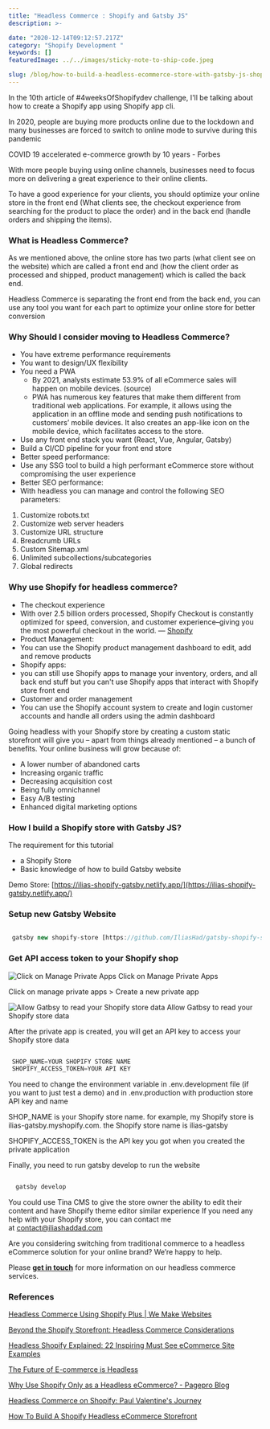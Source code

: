 ```yaml
---
title: "Headless Commerce : Shopify and Gatsby JS"
description: >-

date: "2020-12-14T09:12:57.217Z"
category: "Shopify Development "
keywords: []
featuredImage: ../../images/sticky-note-to-ship-code.jpeg

slug: /blog/how-to-build-a-headless-ecommerce-store-with-gatsby-js-shopify
---
```


In the 10th article of #4weeksOfShopifydev challenge, I'll be talking about how to create a Shopify app using Shopify app cli.

In 2020, people are buying more products online due to the lockdown and many businesses are forced to switch to online mode to survive during this pandemic

COVID 19 accelerated e-commerce growth by 10 years - Forbes

With more people buying using online channels, businesses need to focus more on delivering a great experience to their online clients.

To have a good experience for your clients, you should optimize your online store in the front end (What clients see, the checkout experience from searching for the product to place the order) and in the back end (handle orders and shipping the items).

### What is Headless Commerce?

As we mentioned above, the online store has two parts (what client see on the website) which are called a front end and (how the client order as processed and shipped, product management) which is called the back end.

Headless Commerce is separating the front end from the back end, you can use any tool you want for each part to optimize your online store for better conversion

### Why Should I consider moving to Headless Commerce?

- You have extreme performance requirements
- You want to design/UX flexibility
- You need a PWA
  - By 2021, analysts estimate 53.9% of all eCommerce sales will happen on mobile devices. (source)
  - PWA has numerous key features that make them different from traditional web applications. For example, it allows using the application in an offline mode and sending push notifications to customers’ mobile devices. It also creates an app-like icon on the mobile device, which facilitates access to the store.
- Use any front end stack you want (React, Vue, Angular, Gatsby)
- Build a CI/CD pipeline for your front end store
- Better speed performance:
- Use any SSG tool to build a high performant eCommerce store without compromising the user experience
- Better SEO performance:
- With headless you can manage and control the following SEO parameters:

1. Customize robots.txt
2. Customize web server headers
3. Customize URL structure
4. Breadcrumb URLs
5. Custom Sitemap.xml
6. Unlimited subcollections/subcategories
7. Global redirects

### Why use Shopify for headless commerce?

- The checkout experience
- With over 2.5 billion orders processed, Shopify Checkout is constantly optimized for speed, conversion, and customer experience–giving you the most powerful checkout in the world. — [Shopify](https://www.shopify.com/checkout)
- Product Management:
- You can use the Shopify product management dashboard to edit, add and remove products
- Shopify apps:
- you can still use Shopify apps to manage your inventory, orders, and all back end stuff but you can't use Shopify apps that interact with Shopify store front end
- Customer and order management
- You can use the Shopify account system to create and login customer accounts and handle all orders using the admin dashboard

Going headless with your Shopify store by creating a custom static storefront will give you – apart from things already mentioned – a bunch of benefits. Your online business will grow because of:

- A lower number of abandoned carts
- Increasing organic traffic
- Decreasing acquisition cost
- Being fully omnichannel
- Easy A/B testing
- Enhanced digital marketing options

### How I build a Shopify store with Gatsby JS?

The requirement for this tutorial

- a Shopify Store
- Basic knowledge of how to build Gatsby website

Demo Store: [https://ilias-shopify-gatsby.netlify.app/](https://ilias-shopify-gatsby.netlify.app/)

### **Setup new Gatsby Website**

```javascript

 gatsby new shopify-store [https://github.com/IliasHad/gatsby-shopify-starter](https://github.com/IliasHad/gatsby-shopify-starter)

```

### Get API access token to your Shopify shop

![Click on Manage Private Apps](../../images/1__uQgJg2OojOjN6yOYGJv3gA.png)
Click on Manage Private Apps

Click on manage private apps > Create a new private app

![Allow Gatbsy to read your Shopify store data](../../images/1__ns1SmpdSCLg0kdHy4xn6lg.png)
Allow Gatbsy to read your Shopify store data

After the private app is created, you will get an API key to access your Shopify store data

```javascript

 SHOP_NAME=YOUR SHOPIFY STORE NAME
 SHOPIFY_ACCESS_TOKEN=YOUR API KEY

```

You need to change the environment variable in .env.development file (if you want to just test a demo) and in .env.production with production store API key and name

SHOP_NAME is your Shopify store name. for example, my Shopify store is ilias-gatsby.myshopify.com. the Shopify store name is ilias-gatsby

SHOPIFY_ACCESS_TOKEN is the API key you got when you created the private application

Finally, you need to run gatsby develop to run the website

```javascript

  gatsby develop

```

You could use Tina CMS to give the store owner the ability to edit their content and have Shopify theme editor similar experience
If you need any help with your Shopify store, you can contact me at [contact@iliashaddad.com](mailto:contact@iliashaddad.com)

Are you considering switching from traditional commerce to a headless eCommerce solution for your online brand? We’re happy to help.

Please **[get in touch](https://www.diffagency.com/pages/contact-us)** for more information on our headless commerce services.

### References

[Headless Commerce Using Shopify Plus | We Make Websites](https://wemakewebsites.com/blog/headless-commerce-using-shopify-plus/)

[Beyond the Shopify Storefront: Headless Commerce Considerations](https://www.youtube.com/watch?v=kKZ_-9tM6dg)

[Headless Shopify Explained: 22 Inspiring Must See eCommerce Site Examples](https://www.jamchefs.com/blog/headless-shopify)

[The Future of E-commerce is Headless](https://www.youtube.com/watch?v=s3hDghdIiFY&list=PLzlG0L9jlhEPV9w1x68jm1c79fBzhZCoF&index=1&t=2s)

[Why Use Shopify Only as a Headless eCommerce? - Pagepro Blog](https://pagepro.co/blog/why-use-shopify-only-as-a-headless-ecommerce/)

[Headless Commerce on Shopify: Paul Valentine's Journey](https://www.youtube.com/watch?v=vf0XF_1Kf4w)

[How To Build A Shopify Headless eCommerce Storefront](https://medium.com/selleo/how-to-build-a-shopify-headless-ecommerce-storefront-99b9dfd5204b)
